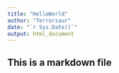 ```yaml
---
title: "HelloWorld"
author: "Terrorsaur"
date: "`r Sys.Date()`"
output: html_document
---
```

## This is a markdown file
